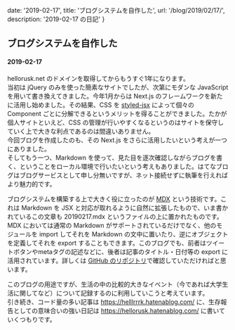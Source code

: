 
  date: '2019-02-17',
  title: 'ブログシステムを自作した',
  url: '/blog/2019/02/17/',
  description: '2019-02-17 の日記'
}

## ブログシステムを自作した
#### 2019-02-17

hellorusk.net のドメインを取得してからもうすぐ1年になります。  
当初は jQuery のみを使った簡素なサイトでしたが、次第にモダンな JavaScript を用いて書き換えてきました。今年1月からは Next.js のフレームワークを新たに活用し始めました。その結果、CSS を [styled-jsx](https://github.com/zeit/styled-jsx) によって個々の Component ごとに分解できるというメリットを得ることができました。たかが個人サイトといえど、CSS の管理が行いやすくなるというのはサイトを保守していく上で大きな利点であるのは間違いありません。  
今回ブログを作成したのも、その Next.js をさらに活用したいという考えが一つにありました。  
そしてもう一つ、Markdown を使って、見た目を逐次確認しながらブログを書く、ということをローカル環境で行いたいという考えもありました。はてなブログはブログサービスとして申し分無いですが、ネット接続せずに執筆を行えればより魅力的です。
  
ブログシステムを構築する上で大きく役に立ったのが [MDX](https://github.com/mdx-js/mdx) という技術です。これは Markdown を JSX と対応が取れるように自然に拡張したもので、いま書かれているこの文章も 20190217.mdx というファイルの上に置かれたものです。  
MDX においては通常の Markdown がサポートされているだけでなく、他のモジュールを import してそれを Markdown の文中に置いたり、逆にオブジェクトを定義してそれを export することもできます。このブログでも、前者はツイートボタンやmetaタグの記述などに、後者は記事のタイトル・日付等の export に活用されています。詳しくは [GitHub のリポジトリ](https://github.com/7ma7X/mywebsite)で確認していただければと思います。  
    
このブログの用途ですが、生活の中の比較的大きなイベント（今であれば大学生活に関してなど）について記録するのに利用していこうと考えています。  
引き続き、コード量の多い記事は https://helllrrrk.hatenablog.com/ に、生存報告としての意味合いの強い日記は https://hellorusk.hatenablog.com/ に書いていくつもりです。

<BlogLayout meta={meta} />
<BlogMeta meta={meta} />
